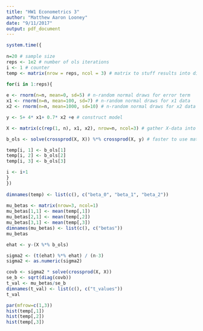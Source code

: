 ```yaml
---
title: "HW1 Econometrics 3"
author: "Matthew Aaron Looney"
date: "9/11/2017"
output: pdf_document
---
```


```r

system.time({
  
n=20 # sample size
reps <- 1e2 # number of ols iterations
i <- 1 # counter
temp <- matrix(nrow = reps, ncol = 3) # matrix to stuff results into dim= "reps" X 3

for(i in 1:reps){
  
e <- rnorm(n=n, mean=0, sd=5) # n-random normal draws for error term
x1 <- rnorm(n=n, mean=100, sd=7) # n-random normal draws for x1 data
x2 <- rnorm(n=n, mean=1000, sd=10) # n-random normal draws for x2 data

y <- 5+ 4* x1+ 0.7* x2 +e # construct model

X <- matrix(c(rep(1, n), x1, x2), nrow=n, ncol=3) # gather X-data into single matrix

b_ols <- solve(crossprod(X, X)) %*% crossprod(X, y) # faster to use matrix algebra over lm function

temp[i, 1] <- b_ols[1]
temp[i, 2] <- b_ols[2]
temp[i, 3] <- b_ols[3]

i <- i+1
}
})
  
dimnames(temp) <- list(c(), c("beta_0", "beta_1", "beta_2"))
  
mu_betas <- matrix(nrow=3, ncol=1)
mu_betas[1,1] <- mean(temp[,1])
mu_betas[2,1] <- mean(temp[,2])
mu_betas[3,1] <- mean(temp[,3])
dimnames(mu_betas) <- list(c(), c("betas"))
mu_betas

ehat <- y-(X %*% b_ols)

sigma2 <- (t(ehat) %*% ehat) / (n-3)
sigma2 <- as.numeric(sigma2)

covb <- sigma2 * solve(crossprod(X, X))
se_b <- sqrt(diag(covb))
t_val <- mu_betas/se_b
dimnames(t_val) <- list(c(), c("t_values"))
t_val


```
  
```r

par(mfrow=c(1,3))
hist(temp[,1])
hist(temp[,2])
hist(temp[,3])

```












